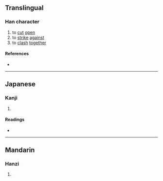 {{character info/new}}
{{character info|0x2F821}}
==Translingual==

===Han character===
{{Han char|rn=18|rad=刀|as=07|sn=9|four=32700|canj=IILN,XIILN}}

# to [[cut]] [[open]]
# to [[strike]] [[against]]
# to [[clash]] [[together]]

====References====
* {{Han ref|kx=0139.290|dkj=01992|dj=0317.070|hdz=10342.160|uh=5246|ud=21062|bh=CBD3|bd=52179}}

----

==Japanese==

===Kanji===
{{ja-kanji|grade=|rs=刀07}}

# {{rfdef|ja|sort=刀07}}

====Readings====
* {{ja-readings|on=[[ら]] (ra)|kun=[[うつ]] (utsu)}}

----

==Mandarin==

===Hanzi===
{{cmn-hanzi|pin=[[gēn]] ([[gen1]])|wg=ken<sup>1</sup>}}

# {{rfdef|cmn|sort=刀07}}